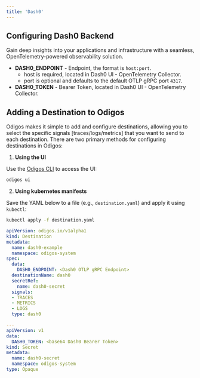 ```yaml
---
title: 'Dash0'
---
```


## Configuring Dash0 Backend

Gain deep insights into your applications and infrastructure with a seamless, OpenTelemetry-powered observability solution.

- **DASH0_ENDPOINT** - Endpoint, the format is `host:port`.
  - host is required, located in Dash0 UI - OpenTelemetry Collector.
  - port is optional and defaults to the default OTLP gRPC port `4317`.
- **DASH0_TOKEN** - Bearer Token, located in Dash0 UI - OpenTelemetry Collector.


## Adding a Destination to Odigos

Odigos makes it simple to add and configure destinations, allowing you to select the specific signals [traces/logs/metrics] that you want to send to each destination. There are two primary methods for configuring destinations in Odigos:

1. **Using the UI**

Use the [Odigos CLI](https://docs.odigos.io/cli/odigos_ui) to access the UI:

```bash
odigos ui
```

2. **Using kubernetes manifests**

Save the YAML below to a file (e.g., `destination.yaml`) and apply it using `kubectl`:

```bash
kubectl apply -f destination.yaml
```


```yaml
apiVersion: odigos.io/v1alpha1
kind: Destination
metadata:
  name: dash0-example
  namespace: odigos-system
spec:
  data:
    DASH0_ENDPOINT: <Dash0 OTLP gRPC Endpoint>
  destinationName: dash0
  secretRef:
    name: dash0-secret
  signals:
  - TRACES
  - METRICS
  - LOGS
  type: dash0

---
apiVersion: v1
data:
  DASH0_TOKEN: <base64 Dash0 Bearer Token>
kind: Secret
metadata:
  name: dash0-secret
  namespace: odigos-system
type: Opaque
```